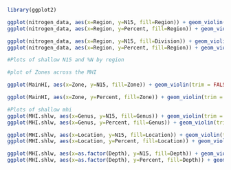 ```r
library(ggplot2)

ggplot(nitrogen_data, aes(x=Region, y=N15, fill=Region)) + geom_violin(trim = FALSE)
ggplot(nitrogen_data, aes(x=Region, y=Percent, fill=Region)) + geom_violin(trim = FALSE)

ggplot(nitrogen_data, aes(x=Region, y=N15, fill=Division)) + geom_violin(trim = FALSE)
ggplot(nitrogen_data, aes(x=Region, y=Percent, fill=Region)) + geom_violin(trim = FALSE)

#Plots of shallow N15 and %N by region

```

```r
#plot of Zones across the MHI

ggplot(MainHI, aes(x=Zone, y=N15, fill=Zone)) + geom_violin(trim = FALSE)

ggplot(MainHI, aes(x=Zone, y=Percent, fill=Zone)) + geom_violin(trim = FALSE)

```



```r
#Plots of shallow mhi 
ggplot(MHI.shlw, aes(x=Genus, y=N15, fill=Genus)) + geom_violin(trim = FALSE)
ggplot(MHI.shlw, aes(x=Genus, y=Percent, fill=Genus)) + geom_violin(trim = FALSE)

ggplot(MHI.shlw, aes(x=Location, y=N15, fill=Location)) + geom_violin(trim = FALSE)
ggplot(MHI.shlw, aes(x=Location, y=Percent, fill=Location)) + geom_violin(trim = FALSE)

ggplot(MHI.shlw, aes(x=as.factor(Depth), y=N15, fill=Depth)) + geom_violin(trim = FALSE)
ggplot(MHI.shlw, aes(x=as.factor(Depth), y=Percent, fill=Depth)) + geom_violin(trim = FALSE)
```


